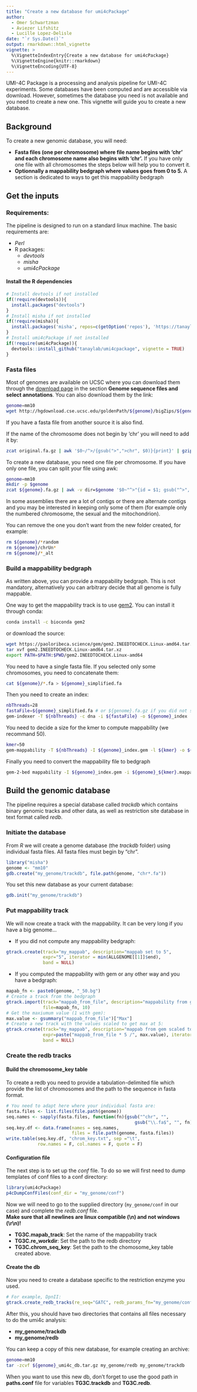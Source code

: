 ```yaml
---
title: "Create a new database for umi4cPackage"
author: 
  - Omer Schwartzman
  - Aviezer Lifshitz
  - Lucille Lopez-Delisle
date: "`r Sys.Date()`"
output: rmarkdown::html_vignette
vignette: >
  %\VignetteIndexEntry{Create a new database for umi4cPackage}
  %\VignetteEngine{knitr::rmarkdown}
  %\VignetteEncoding{UTF-8}
---
```


UMI-4C Package is a processing and analysis pipeline for UMI-4C experiments. Some databases have been computed and are accessible via download. However, sometimes the database you need is not available and you need to create a new one. This vignette will guide you to create a new database.

## Background
To create a new genomic database, you will need:

- __Fasta files (one per chromosome) where file name begins with 'chr' and each chromosome name also begins with 'chr'.__
If you have only one file with all chromosomes the steps below will help you to convert it.
- __Optionnally a mappability bedgraph where values goes from 0 to 5.__
A section is dedicated to ways to get this mappability bedgraph

## Get the inputs
### Requirements:
The pipeline is designed to run on a standard linux machine. The basic requirements are: 

- _Perl_
- R packages:
    * _devtools_
    * _misha_
    * _umi4cPackage_

#### Install the R dependencies
```r
# Install devtools if not installed
if(!require(devtools)){
  install.packages("devtools")
}
# Install misha if not installed
if(!require(misha)){
  install.packages('misha', repos=c(getOption('repos'), 'https://tanaylab.github.io/repo'))
}
# Install umi4cPackage if not installed
if(!require(umi4cPackage)){
  devtools::install_github("tanaylab/umi4cpackage", vignette = TRUE)
}
```

### Fasta files
Most of genomes are available on UCSC where you can download them through the [download page](http://hgdownload.cse.ucsc.edu/downloads.html) in the section __Genome sequence files and select annotations__. You can also download them by the link:

```bash
genome=mm10
wget http://hgdownload.cse.ucsc.edu/goldenPath/${genome}/bigZips/${genome}.fa.gz
```

If you have a fasta file from another source it is also find.

If the name of the chromosome does not begin by 'chr' you will need to add it by:

```bash
zcat original.fa.gz | awk '$0~/^>/{gsub(">",">chr", $0)}{print}' | gzip > ${genome}.fa.gz
```

To create a new database, you need one file per chromosome. If you have only one file, you can split your file using awk:

```bash
genome=mm10
mkdir -p $genome
zcat ${genome}.fa.gz | awk -v dir=$genome '$0~"^>"{id = $1; gsub("^>", "", id)}{print >> dir"/"id".fa"}'
```

In some assemblies there are a lot of contigs or there are alternate contigs and you may be interested in keeping only some of them (for example only the numbered chromosome, the sexual and the mitochondrion).

You can remove the one you don't want from the new folder created, for example:
```bash
rm ${genome}/*random
rm ${genome}/chrUn*
rm ${genome}/*_alt
```

### Build a mappability bedgraph
As written above, you can provide a mappability bedgraph. This is not mandatory, alternatively you can arbitrary decide that all genome is fully mappable.

One way to get the mappability track is to use [gem2](Link to the home page). You can install it through conda:
```bash
conda install -c bioconda gem2
```
or download the source:
```bash
wget https://paoloribeca.science/gem/gem2.INEEDTOCHECK.Linux-amd64.tar.xz
tar xvf gem2.INEEDTOCHECK.Linux-amd64.tar.xz
export PATH=$PATH:$PWD/gem2.INEEDTOCHECK.Linux-amd64
```

You need to have a single fasta file. If you selected only some chromosomes, you need to concatenate them:
```bash
cat ${genome}/*.fa > ${genome}_simplified.fa
```

Then you need to create an index:
```bash
nbThreads=28
fastaFile=${genome}_simplified.fa # or ${genome}.fa.gz if you did not select chromosomes
gem-indexer -T ${nbThreads} -c dna -i ${fastaFile} -o ${genome}_index
```

You need to decide a size for the kmer to compute mappability (we recommand 50).
```bash
kmer=50
gem-mappability -T ${nbThreads} -I ${genome}_index.gem -l ${kmer} -o ${genome}_${kmer}
```

Finally you need to convert the mappability file to bedgraph
```bash
gem-2-bed mappability -I ${genome}_index.gem -i ${genome}_${kmer}.mappability -o ${genome}_${kmer}
```

## Build the genomic database
The pipeline requires a special database called _trackdb_ which contains binary genomic tracks and other data, as well as restriction site database in text format called _redb_.  

### Initiate the database
From _R_ we will create a genome database (the _trackdb_ folder) using individual fasta files. All fasta files must begin by "chr".
```r
library("misha")
genome <- "mm10"
gdb.create("my_genome/trackdb", file.path(genome, "chr*.fa"))
```

You set this new database as your current database:
```r
gdb.init("my_genome/trackdb")
```

### Put mappability track
We will now create a track with the mappability. It can be very long if you have a big genome...

- If you did not compute any mappability bedgraph:
```r
gtrack.create(track="my_mappab", description="mappab set to 5",
              expr="5", iterator = min(ALLGENOME[[1]]$end),
              band = NULL)
```

- If you computed the mappability with gem or any other way and you have a bedgraph:
```r
mapab_fn <- paste0(genome, "_50.bg")
# Create a track from the bedgraph
gtrack.import(track="mappab_from_file", description="mappability from gem",
              file=mapab_fn, 10)
# Get the maxiumum value (1 with gem):
max.value <- gsummary("mappab_from_file")["Max"]
# Create a new track with the values scaled to get max at 5:
gtrack.create(track="my_mappab", description="mappab from gem scaled to 5",
              expr=paste("mappab_from_file * 5 /", max.value), iterator = 10,
              band = NULL)

```

### Create the redb tracks

#### Build the chromosome_key table

To create a redb you need to provide a tabulation-delimited file which provide the list of chromosomes and the path to the sequence in fasta format.
```r
# You need to adapt here where your individual fasta are:
fasta.files <- list.files(file.path(genome))
seq.names <- sapply(fasta.files, function(fn){gsub("^chr", "", 
                                                 gsub("\\.fa$", "", fn))})
seq.key.df <- data.frame(names = seq.names,
                         files = file.path(genome, fasta.files))
write.table(seq.key.df, "chrom_key.txt", sep ="\t",
            row.names = F, col.names = F, quote = F)
```


#### Configuration file

The next step is to set up the _conf_ file. To do so we will first need to dump templates of conf files to a conf directory:
```r
library(umi4cPackage)
p4cDumpConfFiles(conf_dir = "my_genome/conf")
```

Now we will need to go to the supplied directory (`my_genome/conf` in our case) and complete the _redb.conf_ file.  
__Make sure that all newlines are linux compatible (\\n) and not windows (\\r\\n)!__  

- __TG3C.mapab_track__: Set the name of the mappability track
- __TG3C.re_workdir__: Set the path to the redb directory
- __TG3C.chrom_seq_key__: Set the path to the chomosome_key table created above.

#### Create the db

Now you need to create a database specific to the restriction enzyme you used.
```r
# For example, DpnII:
gtrack.create_redb_tracks(re_seq="GATC", redb_params_fn="my_genome/conf/redb.conf")
```

After this, you should have two directories that contains all files necessary to do the umi4c analysis:  

- __my_genome/trackdb__  
- __my_genome/redb__

You can keep a copy of this new database, for example creating an archive:
```bash
genome=mm10
tar -zcvf ${genome}_umi4c_db.tar.gz my_genome/redb my_genome/trackdb
```

When you want to use this new db, don't forget to use the good path in __paths.conf__ file for variables __TG3C.trackdb__ and __TG3C.redb__.
